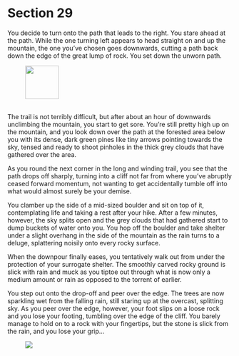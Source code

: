 # Section 29 {#sec-29}

You decide to turn onto the path that leads to the right.
You stare ahead at the path. While the one turning left appears to head straight on and up the mountain, the one you’ve chosen goes downwards, cutting a path back down the edge of the great lump of rock. You set down the unworn path.

![&nbsp;](images/compass.svg){width=75}

The trail is not terribly difficult, but after about an hour of downwards unclimbing the mountain, you start to get sore. You’re still pretty high up on the mountain, and you look down over the path at the forested area below you with its dense, dark green pines like tiny arrows pointing towards the sky, tensed and ready to shoot pinholes in the thick grey clouds that have gathered over the area. 

As you round the next corner in the long and winding trail, you see that the path drops off sharply, turning into a cliff not far from where you’ve abruptly ceased forward momentum, not wanting to get accidentally tumble off into what would almost surely be your demise.

You clamber up the side of a mid-sized boulder and sit on top of it, contemplating life and taking a rest after your hike. After a few minutes, however, the sky splits open and the grey clouds that had gathered start to dump buckets of water onto you. You hop off the boulder and take shelter under a slight overhang in the side of the mountain as the rain turns to a deluge, splattering noisily onto every rocky surface. 

When the downpour finally eases, you tentatively walk out from under the protection of your surrogate shelter. The smoothly carved rocky ground is slick with rain and muck as you tiptoe out through what is now only a medium amount or rain as opposed to the torrent of earlier.

You step out onto the drop-off and peer over the edge. The trees are now sparkling wet from the falling rain, still staring up at the overcast, splitting sky. As you peer over the edge, however, your foot slips on a loose rock and you lose your footing, tumbling over the edge of the cliff. You barely manage to hold on to a rock with your fingertips, but the stone is slick from the rain, and you lose your grip...

![&nbsp;](images/x.svg)
